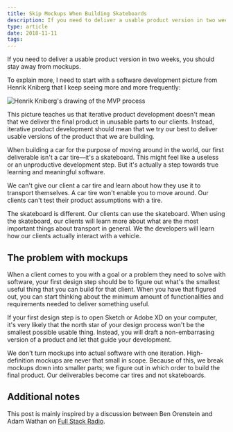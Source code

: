 ```yaml
---
title: Skip Mockups When Building Skateboards
description: If you need to deliver a usable product version in two weeks, you should stay away from mockups
type: article
date: 2018-11-11
tags:
---
```


If you need to deliver a usable product version in two weeks, you should stay away from mockups.

To explain more, I need to start with a software development picture from Henrik Kniberg that I keep seeing more and more frequently:

![Henrik Kniberg's drawing of the MVP process](./../assets/mvp-henrik-kniberg.png)

This picture teaches us that iterative product development doesn't mean that we deliver the final product in unusable parts to our clients. Instead, iterative product development should mean that we try our best to deliver usable versions of the product that we are building.

When building a car for the purpose of moving around in the world, our first deliverable isn't a car tire—it's a skateboard. This might feel like a useless or an unproductive development step. But it's actually a step towards true learning and meaningful software.

We can't give our client a car tire and learn about how they use it to transport themselves. A car tire won't enable you to move around. Our clients can't test their product assumptions with a tire.

The skateboard is different. Our clients can use the skateboard. When using the skateboard, our clients will learn more about what are the most important things about transport in general. We the developers will learn how our clients actually interact with a vehicle.

## The problem with mockups

When a client comes to you with a goal or a problem they need to solve with software, your first design step should be to figure out what's the smallest useful thing that you can build for that client. When you have that figured out, you can start thinking about the minimum amount of functionalities and requirements needed to deliver something useful.

If your first design step is to open Sketch or Adobe XD on your computer, it's very likely that the north star of your design process won't be the smallest possible usable thing. Instead, you will draft a non-embarrasing version of a product and let that guide your development.

We don't turn mockups into actual software with one iteration. High-definition mockups are never that small in scope. Because of this, we break mockups down into smaller parts; we figure out in which order to build the final product. Our deliverables become car tires and not skateboards.

## Additional notes

This post is mainly inspired by a discussion between Ben Orenstein and Adam Wathan on [Full Stack Radio](http://www.fullstackradio.com/101).
